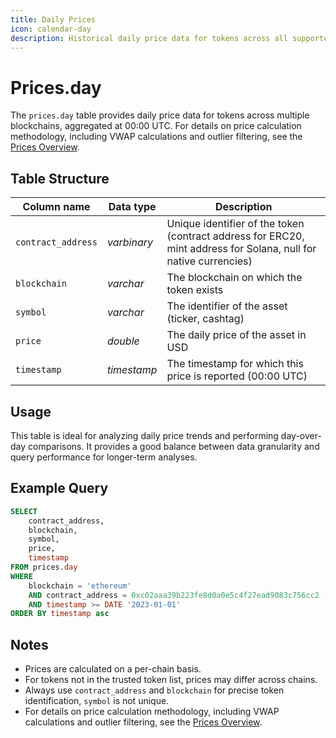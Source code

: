 ```yaml
---
title: Daily Prices
icon: calendar-day
description: Historical daily price data for tokens across all supported blockchains, aggregated at 00:00 UTC
---
```


# Prices.day

The `prices.day` table provides daily price data for tokens across multiple blockchains, aggregated at 00:00 UTC.
For details on price calculation methodology, including VWAP calculations and outlier filtering, see the [Prices Overview](/data-catalog/curated/prices/overview#methodology).

## Table Structure

| Column name        | Data type   | Description                                   |
| ------------------ | ----------- | --------------------------------------------- |
| `contract_address` | _varbinary_ | Unique identifier of the token (contract address for ERC20, mint address for Solana, null for native currencies) |
| `blockchain`       | _varchar_   | The blockchain on which the token exists      |
| `symbol`           | _varchar_   | The identifier of the asset (ticker, cashtag) |
| `price`            | _double_    | The daily price of the asset in USD           |
| `timestamp`        | _timestamp_ | The timestamp for which this price is reported (00:00 UTC) |

## Usage

This table is ideal for analyzing daily price trends and performing day-over-day comparisons. It provides a good balance between data granularity and query performance for longer-term analyses.

## Example Query

```sql
SELECT
    contract_address,
    blockchain,
    symbol,
    price,
    timestamp
FROM prices.day
WHERE
    blockchain = 'ethereum'
    AND contract_address = 0xc02aaa39b223fe8d0a0e5c4f27ead9083c756cc2 -- WETH
    AND timestamp >= DATE '2023-01-01'
ORDER BY timestamp asc
```

## Notes

- Prices are calculated on a per-chain basis.
- For tokens not in the trusted token list, prices may differ across chains.
- Always use `contract_address` and `blockchain` for precise token identification, `symbol` is not unique.
- For details on price calculation methodology, including VWAP calculations and outlier filtering, see the [Prices Overview](/data-catalog/curated/prices/overview#methodology).
